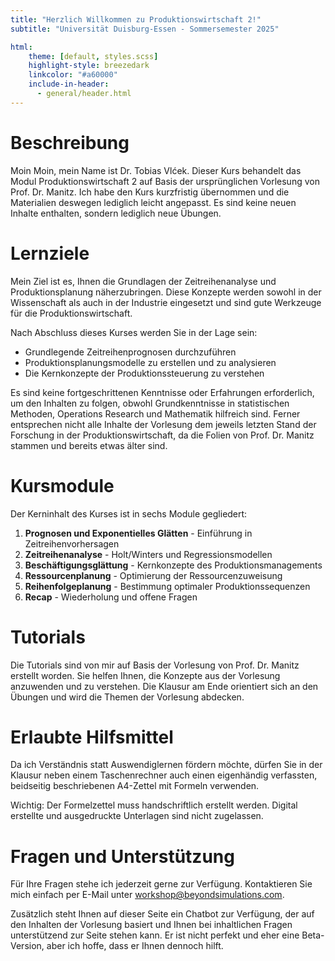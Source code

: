 ```yaml
---
title: "Herzlich Willkommen zu Produktionswirtschaft 2!"
subtitle: "Universität Duisburg-Essen - Sommersemester 2025"

html:
    theme: [default, styles.scss]
    highlight-style: breezedark
    linkcolor: "#a60000"
    include-in-header:
      - general/header.html
---
```


# Beschreibung

Moin Moin, mein Name ist Dr. Tobias Vlćek. Dieser Kurs behandelt das Modul Produktionswirtschaft 2 auf Basis der ursprünglichen Vorlesung von Prof. Dr. Manitz. Ich habe den Kurs kurzfristig übernommen und die Materialien deswegen lediglich leicht angepasst. Es sind keine neuen Inhalte enthalten, sondern lediglich neue Übungen.

# Lernziele

Mein Ziel ist es, Ihnen die Grundlagen der Zeitreihenanalyse und Produktionsplanung näherzubringen. Diese Konzepte werden sowohl in der Wissenschaft als auch in der Industrie eingesetzt und sind gute Werkzeuge für die Produktionswirtschaft.

Nach Abschluss dieses Kurses werden Sie in der Lage sein:

- Grundlegende Zeitreihenprognosen durchzuführen
- Produktionsplanungsmodelle zu erstellen und zu analysieren
- Die Kernkonzepte der Produktionssteuerung zu verstehen

Es sind keine fortgeschrittenen Kenntnisse oder Erfahrungen erforderlich, um den Inhalten zu folgen, obwohl Grundkenntnisse in statistischen Methoden, Operations Research und Mathematik hilfreich sind. Ferner entsprechen nicht alle Inhalte der Vorlesung dem jeweils letzten Stand der Forschung in der Produktionswirtschaft, da die Folien von Prof. Dr. Manitz stammen und bereits etwas älter sind. 

# Kursmodule
Der Kerninhalt des Kurses ist in sechs Module gegliedert:

1. **Prognosen und Exponentielles Glätten** - Einführung in Zeitreihenvorhersagen
2. **Zeitreihenanalyse** - Holt/Winters und Regressionsmodellen
3. **Beschäftigungsglättung** - Kernkonzepte des Produktionsmanagements
4. **Ressourcenplanung** - Optimierung der Ressourcenzuweisung
5. **Reihenfolgeplanung** - Bestimmung optimaler Produktionssequenzen
6. **Recap** - Wiederholung und offene Fragen

# Tutorials

Die Tutorials sind von mir auf Basis der Vorlesung von Prof. Dr. Manitz erstellt worden. Sie helfen Ihnen, die Konzepte aus der Vorlesung anzuwenden und zu verstehen. Die Klausur am Ende orientiert sich an den Übungen und wird die Themen der Vorlesung abdecken.

# Erlaubte Hilfsmittel

Da ich Verständnis statt Auswendiglernen fördern möchte, dürfen Sie in der Klausur neben einem Taschenrechner auch einen eigenhändig verfassten, beidseitig beschriebenen A4-Zettel mit Formeln verwenden.

:::{.callout-tip}
Wichtig: Der Formelzettel muss handschriftlich erstellt werden. Digital erstellte und ausgedruckte Unterlagen sind nicht zugelassen.
:::

# Fragen und Unterstützung

Für Ihre Fragen stehe ich jederzeit gerne zur Verfügung. Kontaktieren Sie mich einfach per E-Mail unter [workshop@beyondsimulations.com](mailto:workshop@beyondsimulations.com?subject=Produktionswirtschaft%3A%20%3CIhr%20Betreff%3E). 

Zusätzlich steht Ihnen auf dieser Seite ein Chatbot zur Verfügung, der auf den Inhalten der Vorlesung basiert und Ihnen bei inhaltlichen Fragen unterstützend zur Seite stehen kann. Er ist nicht perfekt und eher eine Beta-Version, aber ich hoffe, dass er Ihnen dennoch hilft.
